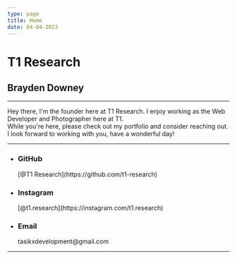 ```yaml
---
type: page
title: Home
date: 04-04-2023
---
```


# T1 Research

## Brayden Downey

---

Hey there, I'm the founder here at T1 Research. I enjoy working as the Web Developer and Photographer here at T1.  
While you're here, please check out my portfolio and consider reaching out. I look forward to working with you, have a wonderful day!  

---

- <h3>GitHub</h3>[@T1 Research](https://github.com/t1-research)
- <h3>Instagram</h3>[@t1.research](https://instagram.com/t1.research)
- <h3>Email</h3>tasikxdevelopment@gmail.com  

---